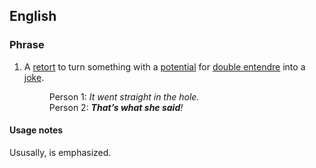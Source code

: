 ==English==

===Phrase===
{{infl|en|phrase}}

# A [[retort]] to turn something with a [[potential]] for [[double entendre]] into a [[joke]].
#: Person 1: ''It went straight in the hole.''
#: Person 2: '''''That’s what she said'''!''

====Usage notes====
Ususally, {{term|she}} is emphasized.
